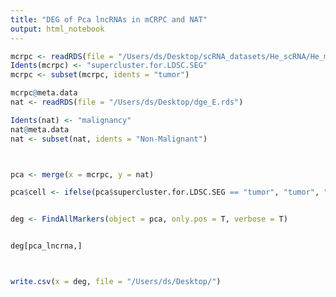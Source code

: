 ```yaml
---
title: "DEG of Pca lncRNAs in mCRPC and NAT"
output: html_notebook
---
```


```r

mcrpc <- readRDS(file = "/Users/ds/Desktop/scRNA_datasets/He_scRNA/He_mCRPC.rds")
Idents(mcrpc) <- "supercluster.for.LDSC.SEG"
mcrpc <- subset(mcrpc, idents = "tumor")

mcrpc@meta.data
nat <- readRDS(file = "/Users/ds/Desktop/dge_E.rds")

Idents(nat) <- "malignancy"
nat@meta.data
nat <- subset(nat, idents = "Non-Malignant")



pca <- merge(x = mcrpc, y = nat)

pca$cell <- ifelse(pca$supercluster.for.LDSC.SEG == "tumor", "tumor", "NAT")


deg <- FindAllMarkers(object = pca, only.pos = T, verbose = T)


deg[pca_lncrna,]



write.csv(x = deg, file = "/Users/ds/Desktop/")
```

